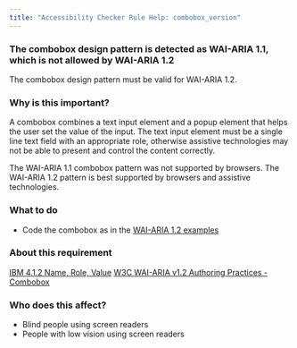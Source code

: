 ```yaml
---
title: "Accessibility Checker Rule Help: combobox_version"
---
```


<div className="toolHelp">
<Row>
<Column colLg={16} colMd={8} colSm={4} className="toolHead">

### The combobox design pattern is detected as WAI-ARIA 1.1, which is not allowed by WAI-ARIA 1.2

<div id="locLevel"></div>

The combobox design pattern must be valid for WAI-ARIA 1.2.

</Column>
</Row>
<Row>
<Column colLg={11} colMd={5} colSm={4} className="toolMain">

### Why is this important?

A combobox combines a text input element and a popup element that helps the user set the value of the
input. The text input element must be a single line text field with an appropriate role, otherwise 
assistive technologies may not be able to present and control the content correctly. 

The WAI-ARIA 1.1 combobox pattern was not supported by browsers. The WAI-ARIA 1.2 pattern is best
supported by browsers and assistive technologies.

<div id="locSnippet"></div>

### What to do

* Code the combobox as in the [WAI-ARIA 1.2 examples](https://www.w3.org/TR/wai-aria-practices-1.2/#examples-1)

</Column>
<Column colLg={5} colMd={3} colSm={4} className="toolLeft">

### About this requirement

[IBM 4.1.2 Name, Role, Value](https://www.ibm.com/able/requirements/requirements/#4_1_2)
[W3C WAI-ARIA v1.2 Authoring Practices - Combobox](https://www.w3.org/TR/wai-aria-1.2/#combobox)

### Who does this affect?

 * Blind people using screen readers
 * People with low vision using screen readers

</Column>
</Row>
</div>

